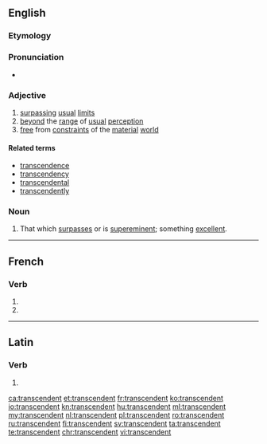 ==English==

===Etymology===
{{suffix|transcend|ent|lang=en}}

===Pronunciation===
* {{IPA|/tɹæn(t)ˈsɛndənt/|lang=en}}

===Adjective===
{{en-adj}}

# [[surpass]]ing [[usual]] [[limit]]s
# [[beyond]] the [[range]] of [[usual]] [[perception]]
# [[free]] from [[constraint]]s of the [[material]] [[world]]

====Related terms====
* [[transcendence]]
* [[transcendency]]
* [[transcendental]]
* [[transcendently]]

===Noun===
{{en-noun}}

# That which [[surpass]]es or is [[supereminent]]; something [[excellent]].

----

==French==

===Verb===
{{fr-verb-form}}

# {{inflection of|transcender||3|p|pres|indc|lang=fr}}
# {{inflection of|transcender||3|p|pres|subj|lang=fr}}

----

==Latin==

===Verb===
{{la-verb-form|transcendent}}

# {{inflection of|transcendō||3|p|futr|actv|indc|lang=la}}

[[ca:transcendent]]
[[et:transcendent]]
[[fr:transcendent]]
[[ko:transcendent]]
[[io:transcendent]]
[[kn:transcendent]]
[[hu:transcendent]]
[[ml:transcendent]]
[[my:transcendent]]
[[nl:transcendent]]
[[pl:transcendent]]
[[ro:transcendent]]
[[ru:transcendent]]
[[fi:transcendent]]
[[sv:transcendent]]
[[ta:transcendent]]
[[te:transcendent]]
[[chr:transcendent]]
[[vi:transcendent]]
